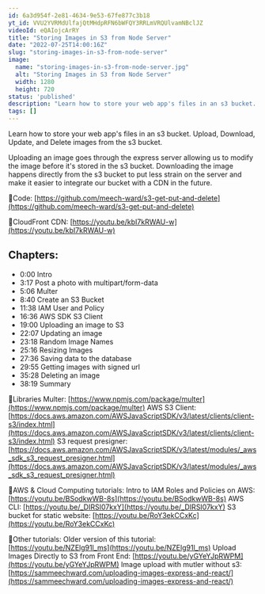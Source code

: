 ```yaml
---
id: 6a3d954f-2e81-4634-9e53-67fe877c3b18
yt_id: VVU2YVRMdUlfajQtMHdpRFN6bWFQY3RRLmVRQUlvamNBclJZ
videoId: eQAIojcArRY
title: "Storing Images in S3 from Node Server"
date: "2022-07-25T14:00:16Z"
slug: "storing-images-in-s3-from-node-server"
image: 
  name: "storing-images-in-s3-from-node-server.jpg"
  alt: "Storing Images in S3 from Node Server"
  width: 1280
  height: 720
status: 'published'
description: "Learn how to store your web app's files in an s3 bucket. Upload, Download, Update, and Delete images from the s3 bucket. "
tags: []
---
```


Learn how to store your web app's files in an s3 bucket. Upload, Download, Update, and Delete images from the s3 bucket. 


Uploading an image goes through the express server allowing us to modify the image before it's stored in the s3 bucket. Downloading the image happens directly from the s3 bucket to put less strain on the server and make it easier to integrate our bucket with a CDN in the future. 


🔗Code: [https://github.com/meech-ward/s3-get-put-and-delete](https://github.com/meech-ward/s3-get-put-and-delete)

🔗CloudFront CDN: [https://youtu.be/kbI7kRWAU-w](https://youtu.be/kbI7kRWAU-w)


## Chapters:

* 0:00​ Intro
* 3:17 Post a photo with multipart/form-data
* 5:06 Multer
* 8:40 Create an S3 Bucket
* 11:38 IAM User and Policy
* 16:36 AWS SDK S3 Client
* 19:00 Uploading an image to S3
* 22:07 Updating an image
* 23:18 Random Image Names
* 25:16 Resizing Images
* 27:36 Saving data to the database
* 29:55 Getting images with signed url
* 35:28 Deleting an image
* 38:19 Summary

🔗Libraries
Multer: [https://www.npmjs.com/package/multer](https://www.npmjs.com/package/multer)
AWS S3 Client: [https://docs.aws.amazon.com/AWSJavaScriptSDK/v3/latest/clients/client-s3/index.html](https://docs.aws.amazon.com/AWSJavaScriptSDK/v3/latest/clients/client-s3/index.html)
S3 request presigner: [https://docs.aws.amazon.com/AWSJavaScriptSDK/v3/latest/modules/_aws_sdk_s3_request_presigner.html](https://docs.aws.amazon.com/AWSJavaScriptSDK/v3/latest/modules/_aws_sdk_s3_request_presigner.html)



🔗AWS & Cloud Computing tutorials:
Intro to IAM Roles and Policies on AWS: [https://youtu.be/BSodkwWB-8s](https://youtu.be/BSodkwWB-8s)
AWS CLI: [https://youtu.be/_DIRSI07kxY](https://youtu.be/_DIRSI07kxY)
S3 bucket for static website: [https://youtu.be/RoY3ekCCxKc](https://youtu.be/RoY3ekCCxKc)


🔗Other tutorials:
Older version of this tutorial: [https://youtu.be/NZElg91l_ms](https://youtu.be/NZElg91l_ms)
Upload Images Directly to S3 from Front End: [https://youtu.be/yGYeYJpRWPM](https://youtu.be/yGYeYJpRWPM)
Image upload with mutler without s3: [https://sammeechward.com/uploading-images-express-and-react/](https://sammeechward.com/uploading-images-express-and-react/)



